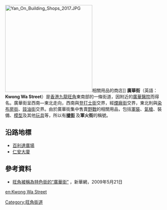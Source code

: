 {{Infobox Hong Kong Road
|   中文街道名稱    = 廣華街
|   英文街道名稱    = Kwong Wa Street
|   圖片    =  File:Kwong Wa Street (revised).jpg
|   圖片說明    = 
|   路段總長度    = 0.2
|   行車線數量    = 2線
|   所在地區    = [[九龍|九龍]][[油尖旺區|油尖旺區]]
|   起點    = [[旺角|旺角]][[登打士街|登打士街]]
|   終點    = [[旺角|旺角]][[染布房街|染布房街]]與[[豉油街|豉油街]]交界
|   通車日期    =  20世紀初
}}
[[File:Yan_On_Building_Shops_2017.JPG|280px]]相關用品的商店]]
'''廣華街'''（英語：'''Kwong Wa Street'''）是[[香港|香港]][[九龍|九龍]][[旺角|旺角]]東南部的一條街道，因附近的[[廣華醫院|廣華醫院]]而得名。廣華街呈西南—東北走向，西南與[[登打士街|登打士街]]交界，經[[煙廠街|煙廠街]]交界，東北則與[[染布房街|染布房街]]、[[豉油街|豉油街]]交界。由於廣華街集中售賣[[野戰|野戰]]的相關用品，包括[[軍裝|軍裝]]、[[氣槍|氣槍]]、裝備、[[模型|模型]]及其他[[玩具|玩具]]等，所以有'''[http://news.gun-street.com/ 槍街] {{Wayback|url=http://news.gun-street.com/ |date=20220127035845 }}'''及'''軍火街'''的稱號。

==沿路地標==
*[[百利達廣場|百利達廣場]]
*[[仁安大廈|仁安大廈]]

==參考資料==
*[http://news.xinhuanet.com/gangao/2009-05/21/content_11413180.htm 旺角被稱為特色街的“廣華街” ] {{Wayback|url=http://news.xinhuanet.com/gangao/2009-05/21/content_11413180.htm |date=20100820192627 }}，新華網，2009年5月21日

{{HK-road-stub}}

[[Category:旺角街道|Category:旺角街道]]



[[en:Kwong_Wa_Street|en:Kwong Wa Street]]